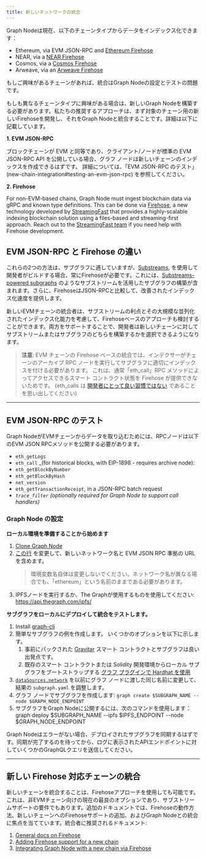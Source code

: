 ```yaml
---
title: 新しいネットワークの統合
---
```


Graph Nodeは現在、以下のチェーンタイプからデータをインデックス化できます：

-   Ethereum, via EVM JSON-RPC and [Ethereum Firehose](https://github.com/streamingfast/firehose-ethereum)
-   NEAR, via a [NEAR Firehose](https://github.com/streamingfast/near-firehose-indexer)
-   Cosmos, via a [Cosmos Firehose](https://github.com/graphprotocol/firehose-cosmos)
-   Arweave, via an [Arweave Firehose](https://github.com/graphprotocol/firehose-arweave)

もしご興味があるチェーンがあれば、統合はGraph Nodeの設定とテストの問題です。

もしも異なるチェーンタイプに興味がある場合は、新しいGraph Nodeを構築する必要があります。私たちの推奨するアプローチは、まず対象のチェーン用の新しいFirehoseを開発し、それをGraph Nodeと統合することです。詳細は以下に記載しています。

**1. EVM JSON-RPC**

ブロックチェーンが EVM と同等であり、クライアント/ノードが標準の EVM JSON-RPC API を公開している場合、グラフ ノードは新しいチェーンのインデックスを作成できるはずです。 詳細については、「EVM JSON-RPC のテスト」(new-chain-integration#testing-an-evm-json-rpc) を参照してください。

**2. Firehose**

For non-EVM-based chains, Graph Node must ingest blockchain data via gRPC and known type definitions. This can be done via [Firehose](firehose/), a new technology developed by [StreamingFast](https://www.streamingfast.io/) that provides a highly-scalable indexing blockchain solution using a files-based and streaming-first approach. Reach out to the [StreamingFast team](mailto:integrations@streamingfast.io) if you need help with Firehose development.

## EVM JSON-RPC と Firehose の違い

これらの2つの方法は、サブグラフに適していますが、[Substreams](substreams/), を使用して開発者がビルドする場合、常にFirehoseが必要です。これには、[Substreams-powered subgraphs](cookbook/substreams-powered-subgraphs/) のようなサブストリームを活用したサブグラフの構築が含まれます。さらに、FirehoseはJSON-RPCと比較して、改善されたインデックス化速度を提供します。

新しいEVMチェーンの統合者は、サブストリームの利点とその大規模な並列化されたインデックス化能力を考慮して、Firehoseベースのアプローチも検討することができます。両方をサポートすることで、開発者は新しいチェーンに対してサブストリームまたはサブグラフのどちらを構築するかを選択できるようになります。

> **注意**: EVM チェーンの Firehose ベースの統合では、インデクサーがチェーンのアーカイブ RPC ノードを実行してサブグラフに適切にインデックスを付ける必要があります。 これは、通常「eth_call」RPC メソッドによってアクセスできるスマート コントラクト状態を Firehose が提供できないためです。 (eth_calls は [開発者にとって良い習慣ではない](https://thegraph.com/blog/improve-subgraph-performance-reduce-eth-calls/) であることを思い出してください)

* * *

## EVM JSON-RPC のテスト

Graph NodeがEVMチェーンからデータを取り込むためには、RPCノードは以下のEVM JSON RPCメソッドを公開する必要があります。

-   `eth_getLogs`
-   `eth_call` \_(for historical blocks, with EIP-1898 - requires archive node):
-   `eth_getBlockByNumber`
-   `eth_getBlockByHash`
-   `net_version`
-   `eth_getTransactionReceipt`, in a JSON-RPC batch request
-   _`trace_filter`_ _(optionally required for Graph Node to support call handlers)_

### Graph Node の設定

**ローカル環境を準備することから始めます**

1.  [Clone Graph Node](https://github.com/graphprotocol/graph-node)
2.  [この行](https://github.com/graphprotocol/graph-node/blob/master/docker/docker-compose.yml#L22) を変更して、新しいネットワーク名と EVM JSON RPC 準拠の URL を含めます。
    > 環境変数名自体は変更しないでください。ネットワーク名が異なる場合でも、「ethereum」という名前のままである必要があります。
3.  IPFSノードを実行するか、The Graphが使用するものを使用してください: https://api.thegraph.com/ipfs/

**サブグラフをローカルにデプロイして統合をテストします。**

1.  Install [graph-cli](https://github.com/graphprotocol/graph-cli)
2.  簡単なサブグラフの例を作成します。 いくつかのオプションを以下に示します。
    1.  事前にパックされた [Gravitar](https://github.com/graphprotocol/example-subgraph/tree/f89bdd4628efa4badae7367d4919b3f648083323) スマート コントラクトとサブグラフは良い出発点です。
    2.  既存のスマート コントラクトまたは Solidity 開発環境からローカル サブグラフをブートストラップする [グラフ プラグインで Hardhat を使用](https://github.com/graphprotocol/hardhat-graph)
3.  [`dataSources.network`](http://dataSources.network) を以前にグラフ ノードに渡した同じ名前に変更して、結果の `subgraph.yaml` を調整します。
4.  グラフ ノードでサブグラフを作成します: `graph create $SUBGRAPH_NAME --node $GRAPH_NODE_ENDPOINT`
5.  サブグラフをGraph Nodeに公開するには、次のコマンドを使用します：graph deploy $SUBGRAPH_NAME --ipfs $IPFS_ENDPOINT --node $GRAPH_NODE_ENDPOINT

Graph Nodeはエラーがない場合、デプロイされたサブグラフを同期するはずです。同期が完了するのを待ってから、ログに表示されたAPIエンドポイントに対していくつかのGraphQLクエリを送信してください。

* * *

## 新しい Firehose 対応チェーンの統合

新しいチェーンを統合することは、Firehoseアプローチを使用しても可能です。これは、非EVMチェーン向けの現在の最良のオプションであり、サブストリームサポートの要件でもあります。追加のドキュメントでは、Firehoseの動作方法、新しいチェーンへのFirehoseサポートの追加、およびGraph Nodeとの統合に焦点を当てています。統合者に推奨されるドキュメント:

1.  [General docs on Firehose](firehose/)
2.  [Adding Firehose support for a new chain](https://firehose.streamingfast.io/integrate-new-chains/integration-overview)
3.  [Integrating Graph Node with a new chain via Firehose](https://github.com/graphprotocol/graph-node/blob/master/docs/implementation/add-chain.md)
